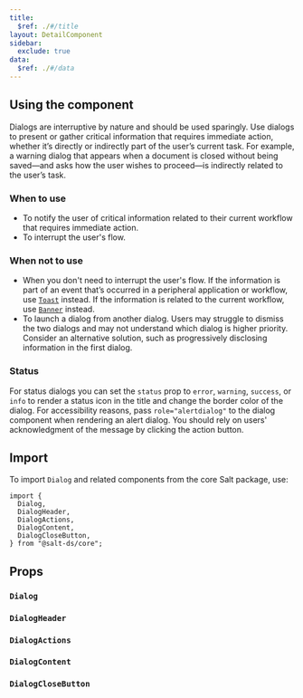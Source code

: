 ```yaml
---
title:
  $ref: ./#/title
layout: DetailComponent
sidebar:
  exclude: true
data:
  $ref: ./#/data
---
```


## Using the component

Dialogs are interruptive by nature and should be used sparingly. Use dialogs to present or gather critical information that requires immediate action, whether it’s directly or indirectly part of the user’s current task. For example, a warning dialog that appears when a document is closed without being saved—and asks how the user wishes to proceed—is indirectly related to the user’s task.

### When to use

- To notify the user of critical information related to their current workflow that requires immediate action.
- To interrupt the user's flow.

### When not to use

- When you don't need to interrupt the user's flow. If the information is part of an event that’s occurred in a peripheral application or workflow, use [`Toast`](../toast) instead. If the information is related to the current workflow, use [`Banner`](../banner) instead.
- To launch a dialog from another dialog. Users may struggle to dismiss the two dialogs and may not understand which dialog is higher priority. Consider an alternative solution, such as progressively disclosing information in the first dialog.

### Status

For status dialogs you can set the `status` prop to `error`, `warning`, `success`, or `info` to render a status icon in the title and change the border color of the dialog. For accessibility reasons, pass `role="alertdialog"` to the dialog component when rendering an alert dialog. You should rely on users' acknowledgment of the message by clicking the action button.

## Import

To import `Dialog` and related components from the core Salt package, use:

```
import {
  Dialog,
  DialogHeader,
  DialogActions,
  DialogContent,
  DialogCloseButton,
} from "@salt-ds/core";
```

## Props

### `Dialog`

<PropsTable packageName="core" componentName="Dialog" />

### `DialogHeader`

<PropsTable packageName="core" componentName="DialogHeader" />

### `DialogActions`

<PropsTable packageName="core" componentName="DialogActions" />

### `DialogContent`

<PropsTable packageName="core" componentName="DialogContent" />

### `DialogCloseButton`

<PropsTable packageName="core" componentName="DialogCloseButton" />
